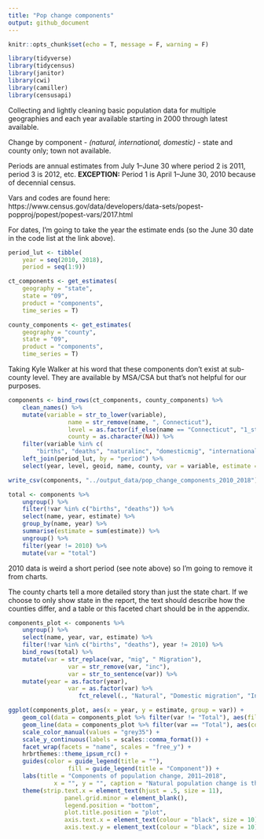 ```yaml
---
title: "Pop change components"
output: github_document
---
```


```r
knitr::opts_chunk$set(echo = T, message = F, warning = F)
```

```r
library(tidyverse)
library(tidycensus)
library(janitor)
library(cwi)
library(camiller)
library(censusapi)
```

Collecting and lightly cleaning basic population data for multiple geographies and each year available starting in 2000 through latest available.

Change by component - *(natural, international, domestic)* - state and county only; town not available.

Periods are annual estimates from July 1–June 30 where period 2 is 2011, period 3 is 2012, etc. **EXCEPTION:** Period 1 is April 1–June 30, 2010 because of decennial census.

Vars and codes are found here: https://www.census.gov/data/developers/data-sets/popest-popproj/popest/popest-vars/2017.html

For dates, I'm going to take the year the estimate ends (so the June 30 date in the code list at the link above).

```r
period_lut <- tibble(
	year = seq(2010, 2018),
	period = seq(1:9))

ct_components <- get_estimates(
	geography = "state", 
	state = "09", 
	product = "components", 
	time_series = T)

county_components <- get_estimates(
	geography = "county", 
	state = "09", 
	product = "components", 
	time_series = T)
```

Taking Kyle Walker at his word that these components don't exist at sub-county level. They are available by MSA/CSA but that's not helpful for our purposes.

```r
components <- bind_rows(ct_components, county_components) %>%
	clean_names() %>% 
	mutate(variable = str_to_lower(variable),
				 name = str_remove(name, ", Connecticut"),
				 level = as.factor(if_else(name == "Connecticut", "1_state", "2_counties")),
				 county = as.character(NA)) %>% 
	filter(variable %in% c(
		"births", "deaths", "naturalinc", "domesticmig", "internationalmig")) %>% 
	left_join(period_lut, by = "period") %>% 
	select(year, level, geoid, name, county, var = variable, estimate = value)

write_csv(components, "../output_data/pop_change_components_2010_2018")

total <- components %>% 
	ungroup() %>% 
	filter(!var %in% c("births", "deaths")) %>% 
	select(name, year, estimate) %>% 
	group_by(name, year) %>% 
	summarise(estimate = sum(estimate)) %>% 
	ungroup() %>% 
	filter(year != 2010) %>% 
	mutate(var = "total")
```

2010 data is weird a short period (see note above) so I'm going to remove it from charts.

The county charts tell a more detailed story than just the state chart. If we choose to only show state in the report, the text should describe how the counties differ, and a table or this faceted chart should be in the appendix.

```r
components_plot <- components %>% 
	ungroup() %>% 
	select(name, year, var, estimate) %>% 
	filter(!var %in% c("births", "deaths"), year != 2010) %>% 
	bind_rows(total) %>% 
	mutate(var = str_replace(var, "mig", " Migration"),
				 var = str_remove(var, "inc"),
				 var = str_to_sentence(var)) %>% 
	mutate(year = as.factor(year),
				 var = as.factor(var) %>% 
				 	fct_relevel(., "Natural", "Domestic migration", "International migration"))
```

```r
ggplot(components_plot, aes(x = year, y = estimate, group = var)) +
	geom_col(data = components_plot %>% filter(var != "Total"), aes(fill = var), position = position_stack(), color = "grey90", size = 0.1) +
	geom_line(data = components_plot %>% filter(var == "Total"), aes(color = var), size = .75) +
	scale_color_manual(values = "grey35") +
	scale_y_continuous(labels = scales::comma_format()) +
	facet_wrap(facets = "name", scales = "free_y") +
	hrbrthemes::theme_ipsum_rc() +
	guides(color = guide_legend(title = ""),
				 fill = guide_legend(title = "Component")) +
	labs(title = "Components of population change, 2011–2018",
			 x = "", y = "", caption = "Natural population change is the sum of births and deaths in the area.") +
	theme(strip.text.x = element_text(hjust = .5, size = 11),
				panel.grid.minor = element_blank(),
				legend.position = "bottom",
				plot.title.position = "plot", 
				axis.text.x = element_text(colour = "black", size = 10),
				axis.text.y = element_text(colour = "black", size = 10))
```